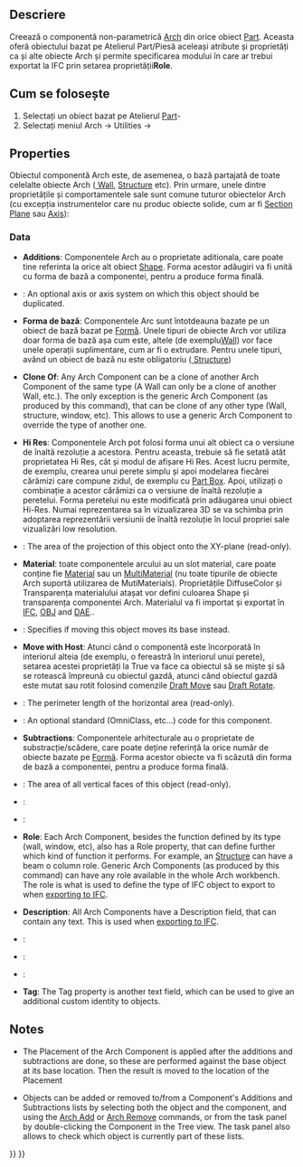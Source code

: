 <languages/>

<div class="mw-translate-fuzzy">
{{Docnav/ro
|[[Arch_Survey|Survey]]
|[[Arch_CloneComponent|Clone component]]
|[[Arch_Workbench|Arch]]
|IconL=Arch_Survey.svg
|IconC=Workbench_Arch.svg
|IconR=Arch_Component_Clone.svg
}}
</div>

<div class="mw-translate-fuzzy">
{{GuiCommand/ro
|Name/ro=Arch Component
|Icon=Arch Component.svg‏‎
‏|MenuLocation=Arch → Utilities → Component‎‏‎
|Workbenches=[[Arch_Workbench/ro|Arch]]
|Shortcut={{KEY|C}} {{KEY|M}}
}}
</div>

<span id="Description"></span>
==Descriere==

<div class="mw-translate-fuzzy">
Creează o componentă non-parametrică [[Arch_Workbench | Arch]] din orice obiect [[Part_Workbench | Part]]. Aceasta oferă obiectului bazat pe Atelierul Part/Piesă aceleași atribute și proprietăți ca și alte obiecte Arch și permite specificarea modului în care ar trebui exportat la IFC prin setarea proprietății'''Role '''.
</div>

<span id="Usage"></span>
<div class="mw-translate-fuzzy">
== Cum se folosește ==
</div>

<div class="mw-translate-fuzzy">
# Selectați un obiect bazat pe Atelierul  [[Part_Workbench|Part]]-
# Selectați meniul  Arch → Utilities → {{KEY|[[Image:Arch Component.png|16px]] [[Arch Component|Component]]}}
</div>

==Properties==

<div class="mw-translate-fuzzy">
Obiectul componentă Arch este, de asemenea, o bază partajată de toate celelalte obiecte Arch ([[Arch Wall | Wall]], [[Arch Structure | Structure]] etc). Prin urmare, unele dintre proprietățile și comportamentele sale sunt comune tuturor obiectelor Arch (cu excepția instrumentelor care nu produc obiecte solide, cum ar fi  [[Arch SectionPlane|Section Plane]] sau [[Arch Axis|Axis]]):
</div>

===Data===

{{TitleProperty|Component}}

<div class="mw-translate-fuzzy">
* '''Additions''': Componentele Arch au o proprietate aditionala, care poate tine referinta la orice alt obiect [[Part_Workbench | Shape]]. Forma acestor adăugiri va fi unită cu forma de bază a componentei, pentru a produce forma finală.
</div>

* {{PropertyData|Axis|Link}}: An optional axis or axis system on which this object should be duplicated.

<div class="mw-translate-fuzzy">
* '''Forma de bază''': Componentele Arc sunt întotdeauna bazate pe un obiect de bază bazat pe [[Part_Workbench|Formă]]. Unele tipuri de obiecte Arch vor utiliza doar forma de bază așa cum este, altele (de exemplu[[Arch Wall|Wall]]) vor face unele operații suplimentare, cum ar fi o extrudare. Pentru unele tipuri, având un obiect de bază nu este obligatoriu ([[Arch Structure | Structure]])
</div>

<div class="mw-translate-fuzzy">
* '''Clone Of''': Any Arch Component can be a clone of another Arch Component of the same type (A Wall can only be a clone of another Wall, etc.). The only exception is the generic Arch Component (as produced by this command), that can be clone of any other type (Wall, structure, window, etc). This allows to use a generic Arch Component to override the type of another one.
</div>

<div class="mw-translate-fuzzy">
* '''Hi Res''': Componentele Arch pot folosi forma unui alt obiect ca o versiune de înaltă rezoluție a acestora. Pentru aceasta, trebuie să fie setată atât proprietatea Hi Res, cât și modul de afișare Hi Res. Acest lucru permite, de exemplu, crearea unui perete simplu și apoi modelarea fiecărei cărămizi care compune zidul, de exemplu cu [[Part Box | Part Box]]. Apoi, utilizați o combinație a acestor cărămizi ca o versiune de înaltă rezoluție a peretelui. Forma peretelui nu este modificată prin adăugarea unui obiect Hi-Res. Numai reprezentarea sa în vizualizarea 3D se va schimba prin adoptarea reprezentării versiunii de înaltă rezoluție în locul propriei sale vizualizări low resolution.
</div>

* {{PropertyData|Horizontal Area|Area}}: The area of the projection of this object onto the XY-plane (read-only).

<div class="mw-translate-fuzzy">
* '''Material''': toate componentele arcului au un slot material, care poate conține fie [[Arch SetMaterial|Material]] sau un [[Arch MultiMaterial|MultiMaterial]] (nu toate tipurile de obiecte Arch suportă utilizarea de MutiMaterials).  Proprietățile DiffuseColor și Transparența materialului atașat vor defini culoarea Shape și transparența componentei Arch. Materialul va fi importat și exportat în [[Arch IFC|IFC]], [[Arch OBJ|OBJ]] and [[Arch DAE|DAE]]..
</div>

* {{PropertyData|Move Base|Bool}}: Specifies if moving this object moves its base instead.

<div class="mw-translate-fuzzy">
* '''Move with Host''': Atunci când o componentă este încorporată în interiorul alteia (de exemplu, o fereastră în interiorul unui perete), setarea acestei proprietăți la True va face ca obiectul să se miște și să se rotească împreună cu obiectul gazdă, atunci când obiectul gazdă este mutat sau rotit folosind comenzile  [[Draft Move|Draft Move]] sau [[Draft Rotate|Draft Rotate]].
</div>

* {{PropertyData|Perimeter Length|Length}}: The perimeter length of the horizontal area (read-only).

* {{PropertyData|Standard Code|String}}: An optional standard (OmniClass, etc…) code for this component.

<div class="mw-translate-fuzzy">
* ''' Subtractions ''': Componentele arhitecturale au o proprietate de substracție/scădere, care poate deține referință la orice număr de obiecte bazate pe [[Part_Workbench|Formă]]. Forma acestor obiecte va fi scăzută din forma de bază a componentei, pentru a produce forma finală.
</div>

* {{PropertyData|Vertical Area|Area}}: The area of all vertical faces of this object (read-only).

{{TitleProperty|IFC}}

* {{PropertyData|Ifc Data|Map|Hidden}}:

* {{PropertyData|Ifc Properties|Map|Hidden}}:

<div class="mw-translate-fuzzy">
* '''Role''': Each Arch Component, besides the function defined by its type (wall, window, etc), also has a Role property, that can define further which kind of function it performs. For example, an [[Arch Structure|Structure]] can have a beam o column role. Generic Arch Components (as produced by this command) can have any role available in the whole Arch workbench. The role is what is used to define the type of IFC object to export to when [[Arch IFC|exporting to IFC]].
</div>

{{TitleProperty|IFC Attributes}}

<div class="mw-translate-fuzzy">
* '''Description''': All Arch Components have a Description field, that can contain any text. This is used when [[Arch IFC|exporting to IFC]].
</div>

* {{PropertyData|Global Id|String}}:

* {{PropertyData|Object Type|String}}:

* {{PropertyData|Predefined Type|Enumeration}}:

<div class="mw-translate-fuzzy">
* '''Tag''': The Tag property is another text field, which can be used to give an additional custom identity to objects.
</div>

==Notes==

<div class="mw-translate-fuzzy">
* The Placement of the Arch Component is applied after the additions and subtractions are done, so these are performed against the base object at its base location. Then the result is moved to the location of the Placement
</div>

<div class="mw-translate-fuzzy">
* Objects can be added or removed to/from a Component's Additions and Subtractions lists by selecting both the object and the component, and using the [[Arch Add|Arch Add]] or [[Arch Remove|Arch Remove]] commands, or from the task panel by double-clicking the Component in the Tree view. The task panel also allows to check which object is currently part of these lists.
</div>


<div class="mw-translate-fuzzy">
{{Docnav/ro
|[[Arch_Survey|Survey]]
|[[Arch_CloneComponent|Clone component]]
|[[Arch_Workbench|Arch]]
|IconL=Arch_Survey.svg
|IconC=Workbench_Arch.svg
|IconR=Arch_Component_Clone.svg
}}
</div>

{{BIM_Tools_navi{{#translation:}}}}
{{Userdocnavi{{#translation:}}}}